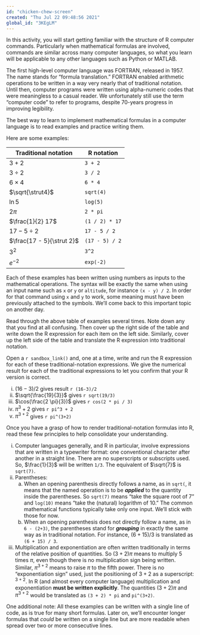 ```yaml
---
id: "chicken-chew-screen"
created: "Thu Jul 22 09:48:56 2021"
global_id: "3KEgLM"
---
```


In this activity, you will start getting familiar with the structure of R computer commands. Particularly when mathematical formulas are involved, commands are similar across many computer languages, so what you learn will be applicable to any other languages such as Python or MATLAB.

The first high-level computer language was FORTRAN, released in 1957. The name stands for "formula translation." FORTRAN enabled arithmetic operations to be written in a way very nearly that of traditional notation. Until then, computer programs were written using alpha-numeric codes that were meaningless to a casual reader. We unfortunately still use the term "computer code" to refer to programs, despite 70-years progress in improving legibility. 

The best way to learn to implement mathematical formulas in a computer language is to read examples and practice writing them. 

Here are some examples:

Traditional notation | R notation 
---------------------|-------------
$3 + 2$              | `3 + 2`
$3 \div 2$           | `3 / 2`
$6 \times 4$         | `6 * 4`
$\sqrt{\strut4}$     | `sqrt(4)`
$\ln 5$              | `log(5)`
$2 \pi$              | `2 * pi`
$\frac{1}{2} 17$     | `(1 / 2) * 17`
$17 - 5 \div 2$      | `17 - 5 / 2`
$\frac{17 - 5}{\strut 2}$   | `(17 - 5) / 2`
$3^2$                | `3^2`
$e^{-2}$             | `exp(-2)`

Each of these examples has been written using numbers as inputs to the mathematical operations. The syntax will be exactly the same when using an input name such as `x` or `y` or `altitude`, for instance `(x - y) / 2`. In order for that command using `x` and `y` to work, some meaning must have been previously attached to the symbols. We'll come back to this important topic on another day.

Read through the above table of examples several times. Note down any that you find at all confusing. Then cover up the right side of the table and write down the R expression for each item on the left side. Similarly, cover up the left side of the table and translate the R expression into traditional notation.

::: {.scaffolding  data-latex=""}
Open a `r sandbox_link()` and, one at a time, write and run the R expression for each of these traditional-notation expressions. We give the numerical result for each of the traditional expressions to let you confirm that your R version is correct.

i. $(16 - 3)/2$ gives result `r (16-3)/2`
ii. $\sqrt{\frac{19}{3}}$ gives `r sqrt(19/3)`
iii. $\cos(\frac{2 \pi}{3})$ gives `r cos(2 * pi / 3)`
iv. $\pi^3 + 2$ gives `r pi^3 + 2`
v. $\pi^{3+2}$ gives `r pi^(3+2)`

:::

Once you have a grasp of how to render traditional-notation formulas into R, read these few principles to help consolidate your understanding.

i. Computer languages generally, and R in particular, involve expressions that are written in a typewriter format: one conventional character after another in a straight line. There are no superscripts or subscripts used. So, $\frac{1}{3}$ will be written `1/3`. The equivalent of $\sqrt{7}$ is `sqrt(7)`.
ii. Parentheses:
    a. When an opening parenthesis directly follows a name, as in `sqrt(`, it means that the named operation is to be ***applied*** to the quantity inside the parentheses. So `sqrt(7)` means "take the square root of 7" and `log(10)` means "take the (natural) logarithm of 10." The common mathematical functions typically take only one input. We'll stick with those for now.
    b. When an opening parenthesis does not directly follow a name, as in `6 - (2+3)`, the parentheses stand for ***grouping*** in exactly the same way as in traditional notation. For instance, $(6 + 15) / 3$ is translated as `(6 + 15) / 3`.
iii. Multiplication and exponentiation are often written traditionally in terms of the relative position of quantities. So $(3 + 2)\pi$ means to multiply 5 times $\pi$, even though there is no multiplication sign being written. Similar, $\pi^{3 + 2}$ means to raise $\pi$ to the fifth power. There is no "exponentiation sign" used, just the positioning of $3+2$ as a superscript: $^{3+2}$. In R (and almost every computer language) multiplication and exponentiation **must be written explicitly**. The quantities $(3 + 2)\pi$ and $\pi^{3 + 2}$ would be translated as `(3 + 2) * pi` and `pi^(3+2)`. 
    
One additional note: All these examples can be written with a single line of code, as is true for many short formulas. Later on, we'll encounter longer formulas that *could* be written on a single line but are more readable when spread over two or more consecutive lines.   


